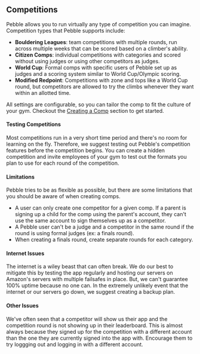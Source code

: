 ## Competitions

Pebble allows you to run virtually any type of competition you can imagine. Competition types that Pebble supports include:

- **Bouldering Leagues**: team competitions with multiple rounds, run across multiple weeks that can be scored based on a climber's ability.
- **Citizen Comps**: individual competitions with categories and scored without using judges or using other competitors as judges.
- **World Cup**: Formal comps with specific users of Pebble set up as judges and a scoring system similar to World Cup/Olympic scoring.
- **Modified Redpoint**: Competitions with zone and tops like a World Cup round, but competitors are allowed to try the climbs whenever they want within an allotted time.

All settings are configurable, so you can tailor the comp to fit the culture of your gym. Checkout the [Creating a Comp](/competitions/create-comp) section to get started.

#### Testing Competitions

Most competitions run in a very short time period and there's no room for learning on the fly. Therefore, we suggest testing out Pebble's competition features before the competition begins. You can create a hidden competition and invite employees of your gym to test out the formats you plan to use for each round of the competition.

#### Limitations

Pebble tries to be as flexible as possible, but there are some limitations that you should be aware of when creating comps.

- A user can only create one competitor for a given comp. If a parent is signing up a child for the comp using the parent's account, they can't use the same account to sign themselves up as a competitor.
- A Pebble user can't be a judge and a competitor in the same round if the round is using formal judges (ex: a finals round).
- When creating a finals round, create separate rounds for each category.

#### Internet Issues

The internet is a wiley beast that can often break. We do our best to mitigate this by testing the app regularly and hosting our servers on Amazon's servers with multiple failsafes in place. But, we can't guarantee 100% uptime because no one can. In the extremely unlikely event that the internet or our servers go down, we suggest creating a backup plan.

#### Other Issues

We've often seen that a competitor will show us their app and the competition round is not showing up in their leaderboard. This is almost always because they signed up for the competition with a different account than the one they are currently signed into the app with. Encourage them to try loggging out and logging in with a different account.
